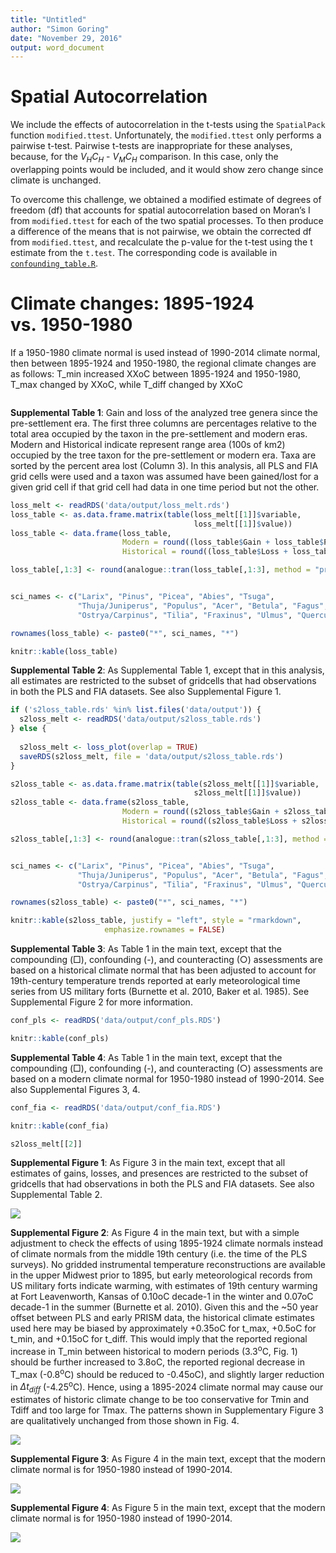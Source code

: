 ```yaml
---
title: "Untitled"
author: "Simon Goring"
date: "November 29, 2016"
output: word_document
---
```


# Spatial Autocorrelation

We include the effects of autocorrelation in the t-tests using the `SpatialPack` function `modified.ttest`. Unfortunately, the `modified.ttest` only performs a pairwise t-test.  Pairwise t-tests are inappropriate for these analyses, because, for the $V_{H}C_{H}$ - $V_{M}C_{H}$ comparison.  In this case, only the overlapping points would be included, and it would show zero change since climate is unchanged.

To overcome this challenge, we obtained a modified estimate of degrees of freedom (df) that accounts for spatial autocorrelation based on Moran's I from `modified.ttest` for each of the two spatial processes. To then produce a difference of the means that is not pairwise, we obtain the corrected df from `modified.ttest`, and recalculate the p-value for the t-test using the t estimate from the `t.test`. The corresponding code is available in [`confounding_table.R`](https://github.com/PalEON-Project/Composition_Climate/blob/master/R/confounding_table.R).

# Climate changes:  1895-1924 vs. 1950-1980

If a 1950-1980 climate normal is used instead of 1990-2014 climate normal, then between 1895-1924 and 1950-1980, the regional climate changes are as follows: T_min increased XXoC between 1895-1924 and 1950-1980, T_max changed by XXoC, while T_diff changed by XXoC

```r

```


**Supplemental Table 1**:  Gain and loss of the analyzed tree genera since the pre-settlement era. The first three columns are percentages relative to the total area occupied by the taxon in the pre-settlement and modern eras. Modern and Historical indicate represent range area (100s of km2) occupied by the tree taxon for the pre-settlement or modern era. Taxa are sorted by the percent area lost (Column 3).  In this analysis, all PLS and FIA grid cells were used and a taxon was assumed have been gained/lost for a given grid cell if that grid cell had data in one time period but not the other. 

```r

loss_melt <- readRDS('data/output/loss_melt.rds')
loss_table <- as.data.frame.matrix(table(loss_melt[[1]]$variable,
                                         loss_melt[[1]]$value))
loss_table <- data.frame(loss_table, 
                         Modern = round((loss_table$Gain + loss_table$Presence) * .064, 0),
                         Historical = round((loss_table$Loss + loss_table$Presence ) * .064, 0))

loss_table[,1:3] <- round(analogue::tran(loss_table[,1:3], method = "proportion") * 100,1)


sci_names <- c("Larix", "Pinus", "Picea", "Abies", "Tsuga",
               "Thuja/Juniperus", "Populus", "Acer", "Betula", "Fagus", 
               "Ostrya/Carpinus", "Tilia", "Fraxinus", "Ulmus", "Quercus")

rownames(loss_table) <- paste0("*", sci_names, "*")

knitr::kable(loss_table)

```

**Supplemental Table 2**:  As Supplemental Table 1, except that in this analysis, all estimates are restricted to the subset of gridcells that had observations in both the PLS and FIA datasets.  See also Supplemental Figure 1.

```r

if ('s2loss_table.rds' %in% list.files('data/output')) {
  s2loss_melt <- readRDS('data/output/s2loss_table.rds')
} else {
  
  s2loss_melt <- loss_plot(overlap = TRUE)
  saveRDS(s2loss_melt, file = 'data/output/s2loss_table.rds')
}

s2loss_table <- as.data.frame.matrix(table(s2loss_melt[[1]]$variable,
                                         s2loss_melt[[1]]$value))
s2loss_table <- data.frame(s2loss_table, 
                         Modern = round((s2loss_table$Gain + s2loss_table$Presence) * .064, 0),
                         Historical = round((s2loss_table$Loss + s2loss_table$Presence ) * .064, 0))

s2loss_table[,1:3] <- round(analogue::tran(s2loss_table[,1:3], method = "proportion") * 100,1)


sci_names <- c("Larix", "Pinus", "Picea", "Abies", "Tsuga",
               "Thuja/Juniperus", "Populus", "Acer", "Betula", "Fagus", 
               "Ostrya/Carpinus", "Tilia", "Fraxinus", "Ulmus", "Quercus")

rownames(s2loss_table) <- paste0("*", sci_names, "*")

knitr::kable(s2loss_table, justify = "left", style = "rmarkdown",
                     emphasize.rownames = FALSE)

```



**Supplemental Table 3**:  As Table 1 in the main text, except that the compounding (□), confounding (-), and counteracting (○) assessments are based on a historical climate normal that has been adjusted to account for 19th-century temperature trends reported at early meteorological time series from US military forts (Burnette et al. 2010, Baker et al. 1985).  See Supplemental Figure 2 for more information.

```r

conf_pls <- readRDS('data/output/conf_pls.RDS')

knitr::kable(conf_pls)
```

**Supplemental Table 4**: As Table 1 in the main text, except that the compounding (□), confounding (-), and counteracting (○) assessments are based on a modern climate normal for 1950-1980 instead of 1990-2014.  See also Supplemental Figures 3, 4.

```r

conf_fia <- readRDS('data/output/conf_fia.RDS')

knitr::kable(conf_fia)
```


```r

s2loss_melt[[2]]

```

**Supplemental Figure 1**:  As Figure 3 in the main text, except that all estimates of gains, losses, and presences are restricted to the subset of gridcells that had observations in both the PLS and FIA datasets.  See also Supplemental Table 2.

![](figures/boxplot_corrected_pls.png)

**Supplemental Figure 2**:  As Figure 4 in the main text, but with a simple adjustment to check the effects of using 1895-1924 climate normals instead of climate normals from the middle 19th century (i.e. the time of the PLS surveys).  No gridded instrumental temperature reconstructions are available in the upper Midwest prior to 1895, but early meteorological records from US military forts indicate warming, with estimates of 19th century warming at Fort Leavenworth, Kansas of 0.10oC decade-1 in the winter and 0.07oC decade-1 in the summer (Burnette et al. 2010).  Given this and the ~50 year offset between PLS and early PRISM data, the historical climate estimates used here may be biased by approximately +0.35oC for t_max, +0.5oC for t_min, and +0.15oC for t_diff. This would imply that the reported regional increase in T_min between historical to modern periods (3.3^o^C, Fig. 1) should be further increased to 3.8oC, the reported regional decrease in T_max  (-0.8^o^C) should be reduced to -0.45oC), and slightly larger reduction in $\Delta t_{diff}$ (-4.25^o^C). Hence, using a 1895-2024 climate normal may cause our estimates of historic climate change to be too conservative for Tmin and Tdiff and too large for Tmax.  The patterns shown in Supplementary Figure 3 are qualitatively unchanged from those shown in Fig. 4.
 
![](figures/boxplot_corrected_fia.png)

**Supplemental Figure 3**:  As Figure 4 in the main text, except that the modern climate normal is for 1950-1980 instead of 1990-2014.

![](figures/hellinger_pls.png)

**Supplemental Figure 4**:  As Figure 5 in the main text, except that the modern climate normal is for 1950-1980 instead of 1990-2014.

![](figures/hellinger_fia.png)
